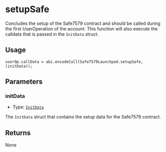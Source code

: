# setupSafe

Concludes the setup of the Safe7579 contract and should be called during the first UserOperation of the account. This function will also execute the calldata that is passed in the `InitData` struct.

## Usage

```solidity copy
userOp.callData = abi.encodeCall(Safe7579Launchpad.setupSafe, (initData));
```

## Parameters

### initData

- Type: [`InitData`](/safe7579/glossary/types.mdx#initdata)

The `InitData` struct that contains the setup data for the Safe7579 contract.

## Returns

None
